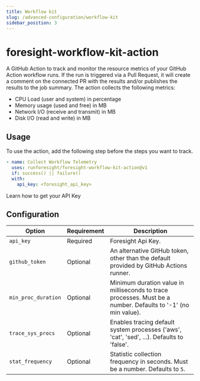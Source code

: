 ```yaml
---
title: Workflow kit
slug: /advanced-configuration/workflow-kit
sidebar_position: 3
---
```


# foresight-workflow-kit-action

A GitHub Action to track and monitor the resource metrics of your GitHub Action workflow runs. If the run is triggered via a Pull Request, it will create a comment on the connected PR with the results and/or publishes the results to the job summary. The action collects the following metrics:

- CPU Load (user and system) in percentage
- Memory usage (used and free) in MB
- Network I/O (receive and transmit) in MB
- Disk I/O (read and write) in MB

## Usage

To use the action, add the following step before the steps you want to track.

```yaml
- name: Collect Workflow Telemetry
  uses: runforesight/foresight-workflow-kit-action@v1
  if: success() || failure()
  with:
    api_key: <foresight_api_key>
```


<Card title="Get your API key" target="/how-to/get-api-key">
  Learn how to get your API Key
</Card>


## Configuration

| Option                | Requirement       | Description
| ---                   | ---               | ---
| `api_key`        | Required          |  Foresight Api Key.
| `github_token`        | Optional          | An alternative GitHub token, other than the default provided by GitHub Actions runner.
| `min_proc_duration`      | Optional          | Minimum duration value in milliseconds to trace processes. Must be a number. Defaults to '-1' (no min value).
| `trace_sys_procs`      | Optional          | Enables tracing default system processes ('aws', 'cat', 'sed', ...). Defaults to 'false'.
| `stat_frequency`      | Optional          | Statistic collection frequency in seconds. Must be a number. Defaults to `5`.

